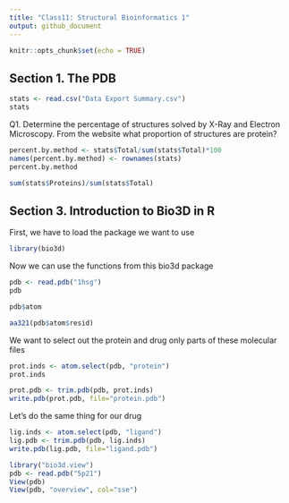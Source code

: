 ```yaml
---
title: "Class11: Structural Bioinformatics 1"
output: github_document
---
```


```r
knitr::opts_chunk$set(echo = TRUE)
```

## Section 1. The PDB

```r
stats <- read.csv("Data Export Summary.csv")
stats
```

Q1. Determine the percentage of structures solved by X-Ray and Electron Microscopy. From the website what proportion of structures are protein?

```r
percent.by.method <- stats$Total/sum(stats$Total)*100
names(percent.by.method) <- rownames(stats)
percent.by.method
```

```r
sum(stats$Proteins)/sum(stats$Total)
```

## Section 3. Introduction to Bio3D in R

First, we have to load the package we want to use

```r
library(bio3d)
```

Now we can use the functions from this bio3d package

```r
pdb <- read.pdb("1hsg")
pdb
```

```r
pdb$atom
```

```r
aa321(pdb$atom$resid)
```

We want to select out the protein and drug only parts of these molecular files
```r
prot.inds <- atom.select(pdb, "protein")
prot.inds
```

```r
prot.pdb <- trim.pdb(pdb, prot.inds)
write.pdb(prot.pdb, file="protein.pdb")
```

Let's do the same thing for our drug
```r
lig.inds <- atom.select(pdb, "ligand")
lig.pdb <- trim.pdb(pdb, lig.inds)
write.pdb(lig.pdb, file="ligand.pdb")
```

```r
library("bio3d.view")
pdb <- read.pdb("5p21")
View(pdb)
View(pdb, "overview", col="sse")
```







